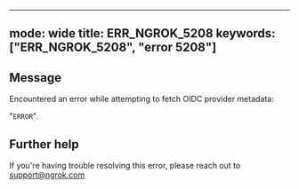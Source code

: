 
---
mode: wide
title: ERR_NGROK_5208
keywords: ["ERR_NGROK_5208", "error 5208"]
---

## Message
Encountered an error while attempting to fetch OIDC provider metadata:

"`ERROR`".




## Further help
If you're having trouble resolving this error, please reach out to [support@ngrok.com](mailto:support@ngrok.com?subject=Help%20with%20ERR_NGROK_5208)


